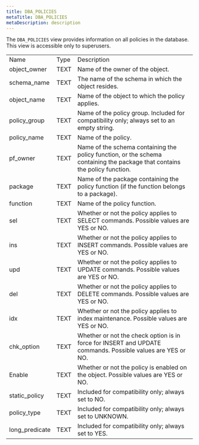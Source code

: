 ```yaml
---
title: DBA_POLICIES
metaTitle: DBA_POLICIES
metaDescription: description
---
```


The `DBA_POLICIES` view provides information on all policies in the
database. This view is accessible only to superusers.

|                 |      |                                                                                                                            |
| --------------- | ---- | -------------------------------------------------------------------------------------------------------------------------- |
| Name            | Type | Description                                                                                                                |
| object_owner   | TEXT | Name of the owner of the object.                                                                                           |
| schema_name    | TEXT | The name of the schema in which the object resides.                                                                        |
| object_name    | TEXT | Name of the object to which the policy applies.                                                                            |
| policy_group   | TEXT | Name of the policy group. Included for compatibility only; always set to an empty string.                                  |
| policy_name    | TEXT | Name of the policy.                                                                                                        |
| pf_owner       | TEXT | Name of the schema containing the policy function, or the schema containing the package that contains the policy function. |
| package         | TEXT | Name of the package containing the policy function (if the function belongs to a package).                                 |
| function        | TEXT | Name of the policy function.                                                                                               |
| sel             | TEXT | Whether or not the policy applies to SELECT commands. Possible values are YES or NO.                                       |
| ins             | TEXT | Whether or not the policy applies to INSERT commands. Possible values are YES or NO.                                       |
| upd             | TEXT | Whether or not the policy applies to UPDATE commands. Possible values are YES or NO.                                       |
| del             | TEXT | Whether or not the policy applies to DELETE commands. Possible values are YES or NO.                                       |
| idx             | TEXT | Whether or not the policy applies to index maintenance. Possible values are YES or NO.                                     |
| chk_option     | TEXT | Whether or not the check option is in force for INSERT and UPDATE commands. Possible values are YES or NO.                 |
| Enable          | TEXT | Whether or not the policy is enabled on the object. Possible values are YES or NO.                                         |
| static_policy  | TEXT | Included for compatibility only; always set to NO.                                                                         |
| policy_type    | TEXT | Included for compatibility only; always set to UNKNOWN.                                                                    |
| long_predicate | TEXT | Included for compatibility only; always set to YES.                                                                        |
